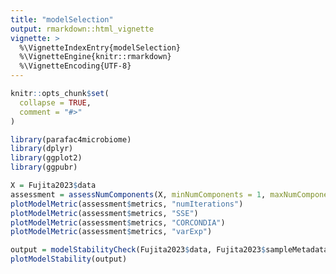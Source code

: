 ```yaml
---
title: "modelSelection"
output: rmarkdown::html_vignette
vignette: >
  %\VignetteIndexEntry{modelSelection}
  %\VignetteEngine{knitr::rmarkdown}
  %\VignetteEncoding{UTF-8}
---
```


```r
knitr::opts_chunk$set(
  collapse = TRUE,
  comment = "#>"
)
```

```r
library(parafac4microbiome)
library(dplyr)
library(ggplot2)
library(ggpubr)
```

```r
X = Fujita2023$data
assessment = assessNumComponents(X, minNumComponents = 1, maxNumComponents = 5, numRepetitions = 100)
plotModelMetric(assessment$metrics, "numIterations")
plotModelMetric(assessment$metrics, "SSE")
plotModelMetric(assessment$metrics, "CORCONDIA")
plotModelMetric(assessment$metrics, "varExp")
```

```r
output = modelStabilityCheck(Fujita2023$data, Fujita2023$sampleMetadata, numComponents=3, numRepetitions=10)
plotModelStability(output)
```
